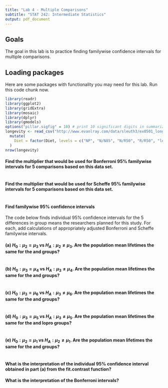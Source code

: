 ---
title: "Lab 4 - Multiple Comparisons"
subtitle: "STAT 242: Intermediate Statistics"
output: pdf_document
---

## Goals

The goal in this lab is to practice finding familywise confidence intervals for multiple comparisons.

## Loading packages

Here are some packages with functionality you may need for this lab.  Run this code chunk now.

```{r}
library(readr)
library(ggplot2)
library(gridExtra)
library(mosaic)
library(dplyr)
library(gmodels)
options("pillar.sigfig" = 10) # print 10 significant digits in summarize output
longevity <- read_csv("http://www.evanlray.com/data/sleuth3/ex0501_longevity.csv") %>%
  mutate(
    Diet = factor(Diet, levels = c("NP", "N/N85", "N/R50", "R/R50", "lopro", "N/R40"))
  )
nrow(longevity)
```

#### Find the multiplier that would be used for Bonferroni 95% familywise intervals for 5 comparisons based on this data set.

```{r}
```

#### Find the multiplier that would be used for Scheffe 95% familywise intervals for 5 comparisons based on this data set.

```{r}
```


#### Find familywise 95% confidence intervals

The code below finds individual 95% confidence intervals for the 5 differences in group means the researchers planned for this study.  For each, add calculations of appropriately adjusted Bonferroni and Scheffe familywise intervals.

#### (a) $H_0: \mu_2 = \mu_3$ vs $H_A: \mu_2 \neq \mu_3$.  Are the population mean lifetimes the same for the \textbf{N/N85} and \textbf{N/R50} groups?

```{r}
```

#### (b) $H_0: \mu_3 = \mu_4$ vs $H_A: \mu_3 \neq \mu_4$.  Are the population mean lifetimes the same for the \textbf{N/R50} and \textbf{R/R50} groups?

```{r}
```

#### (c) $H_0: \mu_3 = \mu_6$ vs $H_A: \mu_3 \neq \mu_6$.  Are the population mean lifetimes the same for the \textbf{N/R50} and \textbf{N/R40} groups?

```{r}
```

#### (d) $H_0: \mu_3 = \mu_5$ vs $H_A: \mu_3 \neq \mu_5$.  Are the population mean lifetimes the same for the \textbf{N/R50} and \textbf{N/R50} lopro groups?

```{r}
```

#### (e) $H_0: \mu_2 = \mu_1$ vs $H_A: \mu_2 \neq \mu_1$.  Are the population mean lifetimes the same for the \textbf{N/N85} and \textbf{NP} groups?

```{r}
```

#### What is the interpretation of the individual 95% confidence interval obtained in part (a) from the fit.contrast function?



#### What is the interpretation of the Bonferroni intervals?  